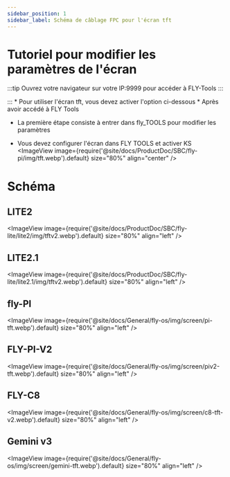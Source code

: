 ```yaml
---
sidebar_position: 1
sidebar_label: Schéma de câblage FPC pour l'écran tft
---
```



# Tutoriel pour modifier les paramètres de l'écran
:::tip
Ouvrez votre navigateur sur votre IP:9999 pour accéder à FLY-Tools
:::

:::
    * Pour utiliser l'écran tft, vous devez activer l'option ci-dessous
    * Après avoir accédé à FLY Tools
* La première étape consiste à entrer dans fly_TOOLS pour modifier les paramètres

* Vous devez configurer l'écran dans FLY TOOLS et activer KS
<ImageView image={require('@site/docs/ProductDoc/SBC/fly-pi/img/tft.webp').default} size="80%" align="center" />

# Schéma
## LITE2
<ImageView image={require('@site/docs/ProductDoc/SBC/fly-lite/lite2/img/tftv2.webp').default} size="80%" align="left" />

## LITE2.1
<ImageView image={require('@site/docs/ProductDoc/SBC/fly-lite/lite2.1/img/tftv2.webp').default} size="80%" align="left" />

## fly-PI
<ImageView image={require('@site/docs/General/fly-os/img/screen/pi-tft.webp').default} size="80%" align="left" />

## FLY-PI-V2
<ImageView image={require('@site/docs/General/fly-os/img/screen/piv2-tft.webp').default} size="80%" align="left" />

## FLY-C8
<ImageView image={require('@site/docs/General/fly-os/img/screen/c8-tft-v2.webp').default} size="80%" align="left" />

## Gemini v3
<ImageView image={require('@site/docs/General/fly-os/img/screen/gemini-tft.webp').default} size="80%" align="left" />